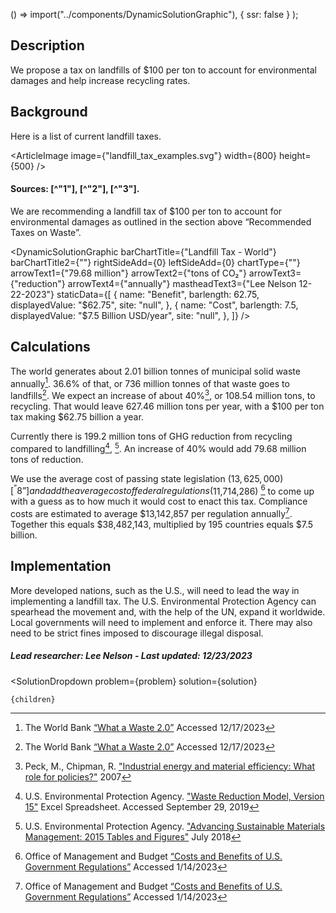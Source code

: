 
  () => import("../components/DynamicSolutionGraphic"),
  { ssr: false }
);


## Description
We propose a tax on landfills of $100 per ton to account for environmental damages and help increase recycling rates.

## Background
Here is a list of current landfill taxes.

<ArticleImage image={"landfill_tax_examples.svg"} width={800} height={500} />
#### Sources: [^"1"], [^"2"], [^"3"].

We are recommending a landfill tax of $100 per ton to account for environmental damages as outlined in the section above “Recommended Taxes on Waste”.
 
<DynamicSolutionGraphic
  barChartTitle={"Landfill Tax - World"}
  barChartTitle2={""}
  rightSideAdd={0}
  leftSideAdd={0}
  chartType={""}
  arrowText1={"79.68 million"}
  arrowText2={"tons of CO₂"}
  arrowText3={"reduction"}
  arrowText4={"annually"}
  mastheadText3={"Lee Nelson 12-22-2023"}
 staticData={[
    {
     name: "Benefit",
      barlength: 62.75,
      displayedValue: "$62.75",
      site: "null",
    },
    {
      name: "Cost",
      barlength: 7.5,
      displayedValue: "$7.5 Billion USD/year",
      site: "null",
    },
  ]}
/>

## Calculations
The world generates about 2.01 billion tonnes of municipal solid waste annually[^”1”]. 36.6% of that, or 736 million tonnes of that waste goes to landfills[^”1”]. We expect an increase of about 40%[^”3”], or 108.54 million tons, to recycling. That would leave 627.46 million tons per year, with a $100 per ton tax making $62.75 billion a year.

Currently there is 199.2 million tons of GHG reduction from recycling compared to landfilling[^”6”], [^”7”]. An increase of 40% would add 79.68 million tons of reduction.

We use the average cost of passing state legislation ($13,625,000) [^”8”] and add the average cost of federal regulations ($11,714,286) [^”9”] to come up with a guess as to how much it would cost to enact this tax. Compliance costs are estimated to average $13,142,857 per regulation annually[^”9”]. Together this equals $38,482,143, multiplied by 195 countries equals $7.5 billion.


## Implementation
More developed nations, such as the U.S., will need to lead the way in implementing a landfill tax. The U.S. Environmental Protection Agency can spearhead the movement and, with the help of the UN, expand it worldwide. Local governments will need to implement and enforce it. There may also need to be strict fines imposed to discourage illegal disposal.

##### Lead researcher: Lee Nelson - Last updated: 12/23/2023

[^”1”]: The World Bank [“What a Waste 2.0”]( https://datatopics.worldbank.org/what-a-waste/trends_in_solid_waste_management.html) Accessed 12/17/2023

[^”2”]: ECOTEC Research & Consulting. ["Study on the Economic and Environmental Implications of the Use of Environmental Taxes and Charges in the European Union and its Member States"](https://ec.europa.eu/environment/enveco/taxation/pdf/ch10_landfill.pdf) Chapter 10: Landfill Taxes

[^”3”]: Peck, M., Chipman, R. ["Industrial energy and material efficiency: What role for policies?"](http://www.un.org/esa/sustdev/publications/industrial_development/3_2.pdf) 2007 

[^”4”]: politics.co.uk. ["Landfill - How Does it Work? What is the Landfill Tax?"](https://www.politics.co.uk/reference/landfill-tax/) 2022 

[^”5”]: Our World in Data [“Greenhouse Gas Emissions”]( https://ourworldindata.org/greenhouse-gas-emissions) Accessed 12/20/2023

[^”6”]: U.S. Environmental Protection Agency. ["Waste Reduction Model, Version 15"](https://www.epa.gov/warm) Excel Spreadsheet. Accessed September 29, 2019 

[^”7”]: U.S. Environmental Protection Agency. ["Advancing Sustainable Materials Management: 2015 Tables and Figures"](https://www.epa.gov/facts-and-figures-about-materials-waste-and-recycling/advancing-sustainable-materials-management) July 2018 

[^”8”]: Legislative Service Bureau [“Average Cost of Enacting a New State Law”]( https://www.michigancapitolconfidential.com/enacting-a-new-state-law-costs-272500-on-average) Accessed 12/20/2023

[^”9”]: Office of Management and Budget [“Costs and Benefits of U.S. Government Regulations”]( https://www.thoughtco.com/costs-and-benefits-of-government-regulations-4068946) Accessed 1/14/2023


  <SolutionDropdown 
    problem={problem} 
    solution={solution}
  >
    {children}
  </SolutionDropdown>